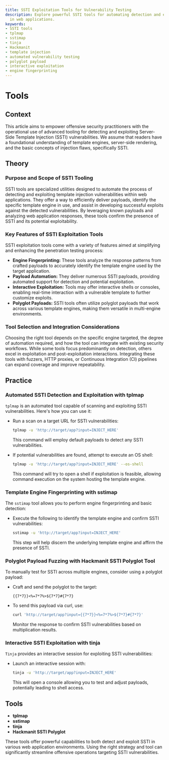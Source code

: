 ```yaml
---
title: SSTI Exploitation Tools for Vulnerability Testing
description: Explore powerful SSTI tools for automating detection and exploitation
  in web applications.
keywords:
- SSTI tools
- tplmap
- sstimap
- tinja
- Hackmanit
- template injection
- automated vulnerability testing
- polyglot payload
- interactive exploitation
- engine fingerprinting
---
```


# Tools

## Context

This article aims to empower offensive security practitioners with the operational use of advanced tooling for detecting and exploiting Server-Side Template Injection (SSTI) vulnerabilities. We assume that readers have a foundational understanding of template engines, server-side rendering, and the basic concepts of injection flaws, specifically SSTI.

## Theory

### Purpose and Scope of SSTI Tooling

SSTI tools are specialized utilities designed to automate the process of detecting and exploiting template injection vulnerabilities within web applications. They offer a way to efficiently deliver payloads, identify the specific template engine in use, and assist in developing successful exploits against the detected vulnerabilities. By leveraging known payloads and analyzing web application responses, these tools confirm the presence of SSTI and its potential exploitability.

### Key Features of SSTI Exploitation Tools

SSTI exploitation tools come with a variety of features aimed at simplifying and enhancing the penetration testing process:

- **Engine Fingerprinting:** These tools analyze the response patterns from crafted payloads to accurately identify the template engine used by the target application.
- **Payload Automation:** They deliver numerous SSTI payloads, providing automated support for detection and potential exploitation.
- **Interactive Exploitation:** Tools may offer interactive shells or consoles, enabling real-time interaction with a vulnerable template to further customize exploits.
- **Polyglot Payloads:** SSTI tools often utilize polyglot payloads that work across various template engines, making them versatile in multi-engine environments.

### Tool Selection and Integration Considerations

Choosing the right tool depends on the specific engine targeted, the degree of automation required, and how the tool can integrate with existing security workflows. While some tools focus predominantly on detection, others excel in exploitation and post-exploitation interactions. Integrating these tools with fuzzers, HTTP proxies, or Continuous Integration (CI) pipelines can expand coverage and improve repeatability.

## Practice

### Automated SSTI Detection and Exploitation with tplmap

`tplmap` is an automated tool capable of scanning and exploiting SSTI vulnerabilities. Here's how you can use it:

- Run a scan on a target URL for SSTI vulnerabilities:
  ```bash
  tplmap -u 'http://target/app?input=INJECT_HERE'
  ```
  This command will employ default payloads to detect any SSTI vulnerabilities.

- If potential vulnerabilities are found, attempt to execute an OS shell:
  ```bash
  tplmap -u 'http://target/app?input=INJECT_HERE' --os-shell
  ```
  This command will try to open a shell if exploitation is feasible, allowing command execution on the system hosting the template engine.

### Template Engine Fingerprinting with sstimap

The `sstimap` tool allows you to perform engine fingerprinting and basic detection:

- Execute the following to identify the template engine and confirm SSTI vulnerabilities:
  ```bash
  sstimap -u 'http://target/app?input=INJECT_HERE'
  ```
  This step will help discern the underlying template engine and affirm the presence of SSTI.

### Polyglot Payload Fuzzing with Hackmanit SSTI Polyglot Tool

To manually test for SSTI across multiple engines, consider using a polyglot payload:

- Craft and send the polyglot to the target:
  ```payload
  {{7*7}}<%=7*7%>${7*7}#{7*7}
  ```
- To send this payload via curl, use:
  ```bash
  curl 'http://target/app?input={{7*7}}<%=7*7%>${7*7}#{7*7}'
  ```
  Monitor the response to confirm SSTI vulnerabilities based on multiplication results.

### Interactive SSTI Exploitation with tinja

`Tinja` provides an interactive session for exploiting SSTI vulnerabilities:

- Launch an interactive session with:
  ```bash
  tinja -u 'http://target/app?input=INJECT_HERE'
  ```
  This will open a console allowing you to test and adjust payloads, potentially leading to shell access.

## Tools

- **tplmap**
- **sstimap**
- **tinja**
- **Hackmanit SSTI Polyglot** 

These tools offer powerful capabilities to both detect and exploit SSTI in various web application environments. Using the right strategy and tool can significantly streamline offensive operations targeting SSTI vulnerabilities.